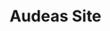 ---
title: "Audeas Site"
publishedAt: "2025-05-19"
summary: "Desarrollo de headless site para AUDEAS Asociación Civil. Con Next.js, TypeScript, ShadCN, Tailwind y conectado a WordPress."
images:
  - "/images/projects/project-01/cover-02.jpg"
  - "/images/projects/project-01/image-03.jpg"
link: "https://once-ui.com/"
---